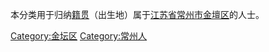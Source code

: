 {{Catnav|頁面分類|各種主題的頁面分類|依中国各省来作的分类|各地中国人|江苏人|常州人}}
{{Catnav|頁面分類|人物|各國人物|中国人|各地中国人|江苏人|常州人}}

本分类用于归纳[[籍贯|籍贯]]（出生地）属于[[江苏省|江苏省]][[常州市|常州市]][[金壇区|金壇区]]的人士。

[[Category:金坛区|Category:金坛区]]
[[Category:常州人|Category:常州人]]